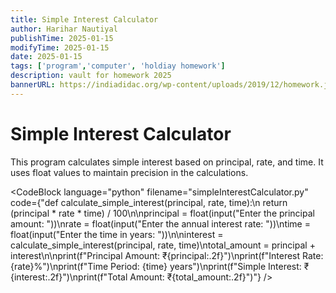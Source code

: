```yaml
---
title: Simple Interest Calculator
author: Harihar Nautiyal
publishTime: 2025-01-15
modifyTime: 2025-01-15
date: 2025-01-15
tags: ['program','computer', 'holdiay homework']
description: vault for homework 2025
bannerURL: https://indiadidac.org/wp-content/uploads/2019/12/homework.jpg
---
```


# Simple Interest Calculator

This program calculates simple interest based on principal, rate, and time. It uses float values to maintain precision in the calculations.

<CodeBlock
language="python"
filename="simpleInterestCalculator.py"
code={"def calculate_simple_interest(principal, rate, time):\n    return (principal * rate * time) / 100\n\nprincipal = float(input(\"Enter the principal amount: \"))\nrate = float(input(\"Enter the annual interest rate: \"))\ntime = float(input(\"Enter the time in years: \"))\n\ninterest = calculate_simple_interest(principal, rate, time)\ntotal_amount = principal + interest\n\nprint(f\"Principal Amount: ₹{principal:.2f}\")\nprint(f\"Interest Rate: {rate}%\")\nprint(f\"Time Period: {time} years\")\nprint(f\"Simple Interest: ₹{interest:.2f}\")\nprint(f\"Total Amount: ₹{total_amount:.2f}\")"} 
/>